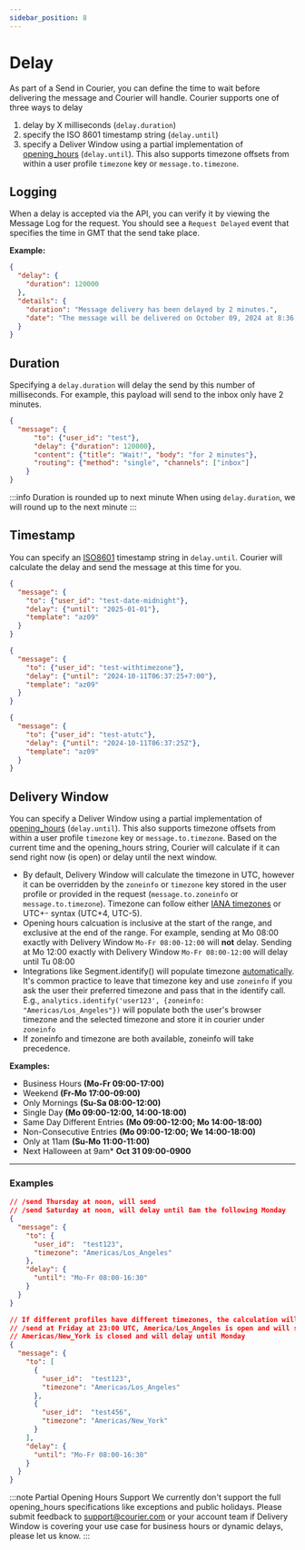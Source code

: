 ```yaml
---
sidebar_position: 8
---
```


# Delay

As part of a Send in Courier, you can define the time to wait before delivering the message and Courier will handle. Courier supports one of three ways to delay

1. delay by X milliseconds (`delay.duration`)
2. specify the ISO 8601 timestamp string (`delay.until`)
3. specify a Deliver Window using a partial implementation of [opening_hours](https://wiki.openstreetmap.org/wiki/Key:opening_hours) (`delay.until`). This also supports timezone offsets from within a user profile `timezone` key or `message.to.timezone`.


## Logging
When a delay is accepted via the API, you can verify it by viewing the Message Log for the request. You should see a `Request Delayed` event that specifies the time in GMT that the send take place.

**Example:**

```json
{
  "delay": {
    "duration": 120000
  },
  "details": {
    "duration": "Message delivery has been delayed by 2 minutes.",
    "date": "The message will be delivered on October 09, 2024 at 8:36 GMT+00:00"
  }
}
```



## Duration
Specifying a `delay.duration` will delay the send by this number of milliseconds. For example, this payload will send to the inbox only have 2 minutes.

```json
{
  "message": {
      "to": {"user_id": "test"},
      "delay": {"duration": 120000},
      "content": {"title": "Wait!", "body": "for 2 minutes"},
      "routing": {"method": "single", "channels": ["inbox"]
    }
}
```

:::info Duration is rounded up to next minute
When using `delay.duration`, we will round up to the next minute
:::




## Timestamp
You can specify an [ISO8601](https://en.wikipedia.org/wiki/ISO_8601) timestamp string in `delay.until`. Courier will calculate the delay and send the message at this time for you.

```json
{
  "message": {
    "to": {"user_id": "test-date-midnight"},
    "delay": {"until": "2025-01-01"},
    "template": "az09"
  }
}

{
  "message": {
    "to": {"user_id": "test-withtimezone"},
    "delay": {"until": "2024-10-11T06:37:25+7:00"},
    "template": "az09"
  }
}

{
  "message": {
    "to": {"user_id": "test-atutc"},
    "delay": {"until": "2024-10-11T06:37:25Z"},
    "template": "az09"
  }
}
```


## Delivery Window
You can specify a Deliver Window using a partial implementation of [opening_hours](https://wiki.openstreetmap.org/wiki/Key:opening_hours) (`delay.until`). This also supports timezone offsets from within a user profile `timezone` key or `message.to.timezone`. Based on the current time and the opening_hours string, Courier will calculate if it can send right now (is open) or delay until the next window.

- By default, Delivery Window will calculate the timezone in UTC, however it can be overridden by the `zoneinfo` or `timezone` key stored in the user profile or provided in the request (`message.to.zoneinfo` or `message.to.timezone`). Timezone can follow either [IANA timezones](https://www.iana.org/time-zones) or UTC+- syntax (UTC+4, UTC-5). 
- Opening hours calcuation is inclusive at the start of the range, and exclusive at the end of the range. For example, sending at Mo 08:00 exactly with Delivery Window `Mo-Fr 08:00-12:00` will **not** delay. Sending at Mo 12:00 exactly with Delivery Window `Mo-Fr 08:00-12:00` will delay until Tu 08:00
- Integrations like Segment.identify() will populate timezone [automatically](https://segment.com/docs/connections/spec/common/). It's common practice to leave that timezone key and use `zoneinfo` if you ask the user their preferred timezone and pass that in the identify call. E.g., `analytics.identify('user123', {zoneinfo: "Americas/Los_Angeles"})` will populate both the user's browser timezone and the selected timezone and store it in courier under `zoneinfo`
- If zoneinfo and timezone are both available, zoneinfo will take precedence.


**Examples:**
- Business Hours **(Mo-Fr 09:00-17:00)**
- Weekend **(Fr-Mo 17:00-09:00)**
- Only Mornings **(Su-Sa 08:00-12:00)**
- Single Day **(Mo 09:00-12:00, 14:00-18:00)**
- Same Day Different Entries **(Mo 09:00-12:00; Mo 14:00-18:00)**
- Non-Consecutive Entries **(Mo 09:00-12:00; We 14:00-18:00)**
- Only at 11am **(Su-Mo 11:00-11:00)**
- Next Halloween at 9am* **Oct 31 09:00-0900**

* **


### Examples
```json
// /send Thursday at noon, will send 
// /send Saturday at noon, will delay until 8am the following Monday
{
  "message": {
    "to": {
      "user_id":  "test123",
      "timezone": "Americas/Los_Angeles"
    },
    "delay": { 
      "until": "Mo-Fr 08:00-16:30"
    }
  }
}

// If different profiles have different timezones, the calculation will also happen independantly. 
// /send at Friday at 23:00 UTC, America/Los_Angeles is open and will send now, 
// Americas/New_York is closed and will delay until Monday
{
  "message": {
    "to": [
      {
        "user_id":  "test123",
        "timezone": "Americas/Los_Angeles"
      },
      {
        "user_id":  "test456",
        "timezone": "Americas/New_York"
      }
    ],
    "delay": { 
      "until": "Mo-Fr 08:00-16:30"
    }
  }
}
```

:::note Partial Opening Hours Support
We currently don't support the full opening_hours specifications like exceptions and public holidays. Please submit feedback to support@courier.com or your account team if Delivery Window is covering your use case for business hours or dynamic delays, please let us know.
:::